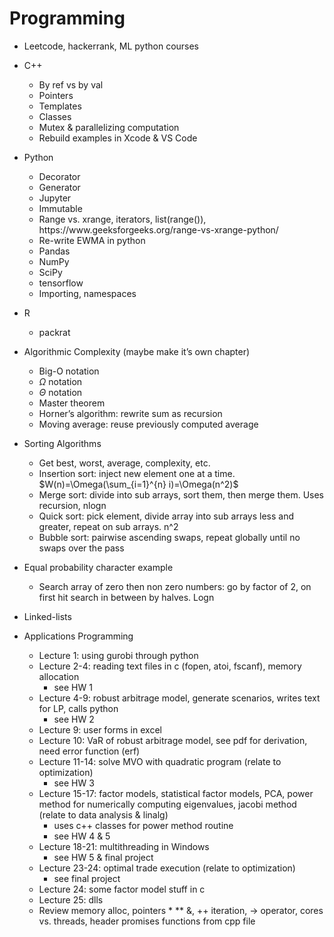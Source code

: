 # Programming {#prog}

- Leetcode, hackerrank, ML python courses

- C++
  - By ref vs by val
  - Pointers
  - Templates
  - Classes
  - Mutex & parallelizing computation
  - Rebuild examples in Xcode & VS Code
  
- Python
  - Decorator
  - Generator
  - Jupyter
  - Immutable
  - Range vs. xrange, iterators, list(range()), https://www.geeksforgeeks.org/range-vs-xrange-python/
  - Re-write EWMA in python
  - Pandas
  - NumPy
  - SciPy
  - tensorflow
  - Importing, namespaces

- R
  - packrat
  
- Algorithmic Complexity (maybe make it's own chapter)
  - Big-O notation
  - $\Omega$ notation
  - $\Theta$ notation
  - Master theorem
  - Horner’s algorithm: rewrite sum as recursion
  - Moving average: reuse previously computed average

- Sorting Algorithms
  - Get best, worst, average, complexity, etc.
  - Insertion sort: inject new element one at a time. $W(n)=\Omega(\sum_{i=1}^{n} i)=\Omega(n^2)$
  - Merge sort: divide into sub arrays, sort them, then merge them. Uses recursion, nlogn
  - Quick sort: pick element, divide array into sub arrays less and greater, repeat on sub arrays. n^2
  - Bubble sort: pairwise ascending swaps, repeat globally until no swaps over the pass
- Equal probability character example
  - Search array of zero then non zero numbers: go by factor of 2, on first hit search in between by halves. Logn

- Linked-lists



- Applications Programming
  - Lecture 1: using gurobi through python
  - Lecture 2-4: reading text files in c (fopen, atoi, fscanf), memory allocation
    - see HW 1
  - Lecture 4-9: robust arbitrage model, generate scenarios, writes text for LP, calls python
    - see HW 2
  - Lecture 9: user forms in excel
  - Lecture 10: VaR of robust arbitrage model, see pdf for derivation, need error function (erf)
  - Lecture 11-14: solve MVO with quadratic program (relate to optimization)
    - see HW 3
  - Lecture 15-17: factor models, statistical factor models, PCA, power method for numerically computing eigenvalues, jacobi method (relate to data analysis & linalg)
    - uses c++ classes for power method routine
    - see HW 4 & 5
  - Lecture 18-21: multithreading in Windows
    - see HW 5 & final project
  - Lecture 23-24: optimal trade execution (relate to optimization)
    - see final project
  - Lecture 24: some factor model stuff in c
  - Lecture 25: dlls
  - Review memory alloc, pointers * ** &, ++ iteration, -> operator, cores vs. threads, header promises functions from cpp file
